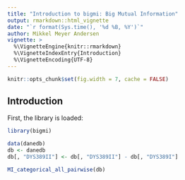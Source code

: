 ```yaml
---
title: "Introduction to bigmi: Big Mutual Information"
output: rmarkdown::html_vignette
date: "`r format(Sys.time(), '%d %B, %Y')`"
author: Mikkel Meyer Andersen
vignette: >
  %\VignetteEngine{knitr::rmarkdown}
  %\VignetteIndexEntry{Introduction}
  %\VignetteEncoding{UTF-8}
---
```


```r
knitr::opts_chunk$set(fig.width = 7, cache = FALSE)
```

## Introduction

First, the library is loaded:
```r
library(bigmi)
```


```r
data(danedb)
db <- danedb
db[, "DYS389II"] <- db[, "DYS389II"] - db[, "DYS389I"]
```


```r
MI_categorical_all_pairwise(db)
```

